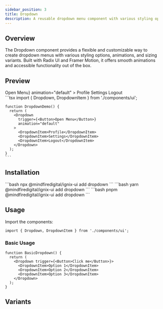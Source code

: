 ```yaml
---
sidebar_position: 3
title: Dropdown
description: A reusable dropdown menu component with various styling options and animations.
---
```



## Overview

The Dropdown component provides a flexible and customizable way to create dropdown menus with various styling options, animations, and sizing variants. Built with Radix UI and Framer Motion, it offers smooth animations and accessible functionality out of the box.

## Preview

<Tabs defaultValue="preview">
  <TabItem value="preview" label="Preview" default>
    <div className="p-4 border rounded-lg">
      <Dropdown
        trigger={<Button>Open Menu</Button>}
        animation="default"
      >
        <DropdownItem>Profile</DropdownItem>
        <DropdownItem>Settings</DropdownItem>
        <DropdownItem>Logout</DropdownItem>
      </Dropdown>
    </div>
  </TabItem>
  <TabItem value="code" label="Code">
    ```tsx
    import { Dropdown, DropdownItem } from './components/ui';

    function DropdownDemo() {
      return (
        <Dropdown
          trigger={<Button>Open Menu</Button>}
          animation="default"
        >
          <DropdownItem>Profile</DropdownItem>
          <DropdownItem>Settings</DropdownItem>
          <DropdownItem>Logout</DropdownItem>
        </Dropdown>
      );
    }
    ```
  </TabItem>
</Tabs>

## Installation

<Tabs>
  <TabItem value="npm" label="npm" default>
    ```bash
    npx @mindfiredigital/ignix-ui add dropdown
    ```
  </TabItem>
  <TabItem value="yarn" label="Yarn">
    ```bash
    yarn @mindfiredigital/ignix-ui add dropdown
    ```
  </TabItem>
  <TabItem value="pnpm" label="pnpm">
    ```bash
    pnpm @mindfiredigital/ignix-ui add dropdown
    ```
  </TabItem>
</Tabs>

## Usage

Import the components:

```tsx
import { Dropdown, DropdownItem } from './components/ui';
```

### Basic Usage

```tsx
function BasicDropdown() {
  return (
    <Dropdown trigger={<Button>Click me</Button>}>
      <DropdownItem>Option 1</DropdownItem>
      <DropdownItem>Option 2</DropdownItem>
      <DropdownItem>Option 3</DropdownItem>
    </Dropdown>
  );
}
```


## Variants

<DropdownDemo />